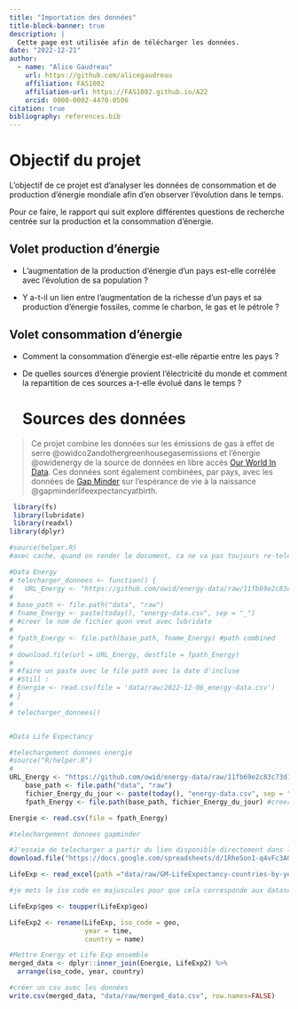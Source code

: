 ```yaml
---
title: "Importation des données"
title-block-banner: true
description: | 
  Cette page est utilisée afin de télécharger les données.
date: "2022-12-21"
author:
  - name: "Alice Gaudreau"
    url: https://github.com/alicegaudreau
    affiliation: FAS1002
    affiliation-url: https://FAS1002.github.io/A22
    orcid: 0000-0002-4470-0506
citation: true
bibliography: references.bib
---
```


# Objectif du projet

L'objectif de ce projet est d'analyser les données de consommation et de production d'énergie mondiale afin d'en observer l'évolution dans le temps.

Pour ce faire, le rapport qui suit explore différentes questions de recherche centrée sur la production et la consommation d'énergie.

## Volet production d'énergie

-   L'augmentation de la production d'énergie d'un pays est-elle corrélée avec l'évolution de sa population ?

-   Y a-t-il un lien entre l'augmentation de la richesse d'un pays et sa production d'énergie fossiles, comme le charbon, le gas et le pétrole ?

## Volet consommation d'énergie

-   Comment la consommation d'énergie est-elle répartie entre les pays ?

-   De quelles sources d'énergie provient l'électricité du monde et comment la repartition de ces sources a-t-elle évolué dans le temps ?

    # Sources des données

> Ce projet combine les données sur les émissions de gas à effet de serre @owidco2andothergreenhousegasemissions et l'énergie @owidenergy de la source de données en libre accès [Our World In Data](https://ourworldindata.org/). Ces données sont également combinées, par pays, avec les données de [Gap Minder](https://www.gapminder.org/) sur l'espérance de vie à la naissance @gapminderlifeexpectancyatbirth.

```r

 library(fs)
 library(lubridate)
 library(readxl)
library(dplyr)
```

```r
#source(helper.R)
#avec cache, quand on render le document, ca ne va pas toujours re-telecharger le code chunk

#Data Energy
# telecharger_donnees <- function() {
#   URL_Energy <- "https://github.com/owid/energy-data/raw/11fb69e2c83c73d1e964075d711a03fef6262e9a/owid-energy-data.csv"
# 
# base_path <- file.path("data", "raw")
# fname_Energy <- paste(today(), "energy-data.csv", sep = "_")
# #creer le nom de fichier quon veut avec lubridate
# 
# fpath_Energy <- file.path(base_path, fname_Energy) #path combined
# 
# download.file(url = URL_Energy, destfile = fpath_Energy) 
# 
# #faire un paste avec le file path avec la date d'incluse
# #Still : 
# Energie <- read.csv(file = 'data/raw/2022-12-06_energy-data.csv')
# }
# 
# telecharger_donnees()


#Data Life Expectancy

```

```r
#telechargement donnees energie
#source("R/helper.R")
# 
URL_Energy <- "https://github.com/owid/energy-data/raw/11fb69e2c83c73d1e964075d711a03fef6262e9a/owid-energy-data.csv"
    base_path <- file.path("data", "raw")
    fichier_Energy_du_jour <- paste(today(), "energy-data.csv", sep = "_") #creer le nom de fichier quon veut avec lubridate
    fpath_Energy <- file.path(base_path, fichier_Energy_du_jour) #creer le path

Energie <- read.csv(file = fpath_Energy)

#telechargement donnees gapminder

#J'essaie de telecharger a partir du lien disponible directement dans le google sheets, mais cela ne fonctionne pas car cest le premier tab (info seulement) qui saffiche, et non les donnees
download.file("https://docs.google.com/spreadsheets/d/1RheSon1-q4vFc3AGyupVPH6ptEByE-VtnjOCselU0PE/export?format=xlsx", destfile = 'data/raw/GM-LifeExpectancy-countries-by-year.xlsx' )

LifeExp <- read_excel(path ="data/raw/GM-LifeExpectancy-countries-by-year.xlsx", sheet  = 4)

```

```r

#je mets le iso code en majuscules pour que cela corresponde aux datasets de Our World in Data. 

LifeExp$geo <- toupper(LifeExp$geo)

LifeExp2 <- rename(LifeExp, iso_code = geo,
                   year = time, 
                   country = name)

#Mettre Energy et Life Exp ensemble
merged_data <- dplyr::inner_join(Energie, LifeExp2) %>%
  arrange(iso_code, year, country)


```

```r

#créer un csv avec les données
write.csv(merged_data, "data/raw/merged_data.csv", row.names=FALSE)
```
